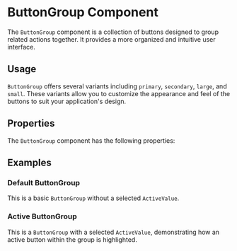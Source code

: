 

<Meta title="ButtonGroup Component" of={ButtonGroup} />

# ButtonGroup Component

The `ButtonGroup` component is a collection of buttons designed to group related actions together. It provides a more organized and intuitive user interface.

## Usage

`ButtonGroup` offers several variants including `primary`, `secondary`, `large`, and `small`. These variants allow you to customize the appearance and feel of the buttons to suit your application's design.

## Properties

The `ButtonGroup` component has the following properties:

<Controls />

## Examples

### Default ButtonGroup

This is a basic `ButtonGroup` without a selected `ActiveValue`.

<Canvas of={ButtonGroup.Default} />

### Active ButtonGroup

This is a `ButtonGroup` with a selected `ActiveValue`, demonstrating how an active button within the group is highlighted.

<Canvas of={ButtonGroup.Active} />
